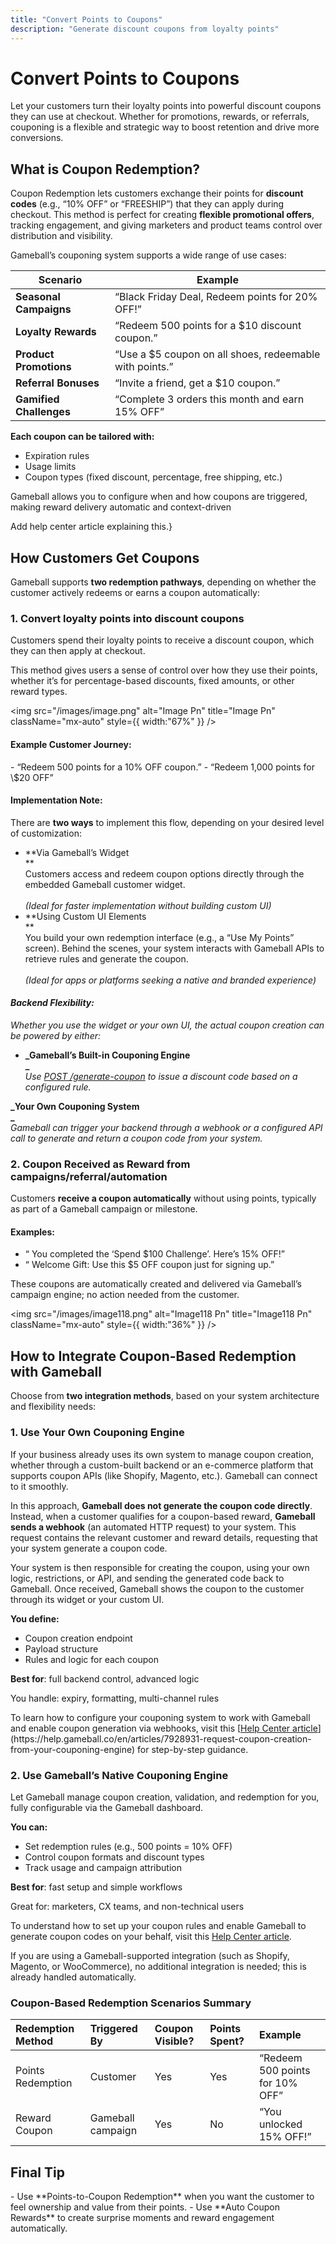```yaml
---
title: "Convert Points to Coupons"
description: "Generate discount coupons from loyalty points"
---
```


# Convert Points to Coupons

Let your customers turn their loyalty points into powerful discount coupons they can use at checkout. Whether for promotions, rewards, or referrals, couponing is a flexible and strategic way to boost retention and drive more conversions.

## What is Coupon Redemption?

Coupon Redemption lets customers exchange their points for **discount codes** (e.g., “10% OFF” or “FREESHIP”) that they can apply during checkout. This method is perfect for creating **flexible promotional offers**, tracking engagement, and giving marketers and product teams control over distribution and visibility.

Gameball’s couponing system supports a wide range of use cases:

| **Scenario**            | **Example**                                              |
| ----------------------- | -------------------------------------------------------- |
| **Seasonal Campaigns**  | “Black Friday Deal, Redeem points for 20% OFF!”          |
| **Loyalty Rewards**     | “Redeem 500 points for a \$10 discount coupon.”          |
| **Product Promotions**  | “Use a \$5 coupon on all shoes, redeemable with points.” |
| **Referral Bonuses**    | “Invite a friend, get a \$10 coupon.”                    |
| **Gamified Challenges** | “Complete 3 orders this month and earn 15% OFF”          |

**Each coupon can be tailored with:**

- Expiration rules
- Usage limits
- Coupon types (fixed discount, percentage, free shipping, etc.)

Gameball allows you to configure when and how coupons are triggered, making reward delivery automatic and context-driven

<Frame>
  Add help center article explaining this.}
</Frame>

## How Customers Get Coupons

Gameball supports **two redemption pathways**, depending on whether the customer actively redeems or earns a coupon automatically:

### **1. Convert loyalty points into discount coupons**

Customers spend their loyalty points to receive a discount coupon, which they can then apply at checkout.

This method gives users a sense of control over how they use their points, whether it’s for percentage-based discounts, fixed amounts, or other reward types.

<img
  src="/images/image.png"
  alt="Image Pn"
  title="Image Pn"
  className="mx-auto"
  style={{ width:"67%" }}
/>

#### **Example Customer Journey:**

<Steps>
  <Step title="The user is presented with available redemption options, like:">
    - “Redeem 500 points for a 10% OFF coupon.”
    - “Redeem 1,000 points for \$20 OFF”
  </Step>
  <Step title="The user selects a desired option.">
    
  </Step>
  <Step title="A coupon code is generated and shown to the user.">
    
  </Step>
  <Step title="The user pastes this code into the coupon input field at checkout to receive the discount.">
    
  </Step>
</Steps>

#### **Implementation Note:**

There are **two ways** to implement this flow, depending on your desired level of customization:

- **Via Gameball’s Widget\
  **\
   Customers access and redeem coupon options directly through the embedded Gameball customer widget.\
  \
   _(Ideal for faster implementation without building custom UI)_
- **Using Custom UI Elements\
  **\
   You build your own redemption interface (e.g., a “Use My Points” screen). Behind the scenes, your system interacts with Gameball APIs to retrieve rules and generate the coupon.\
  \
   _(Ideal for apps or platforms seeking a native and branded experience)_

#### **_Backend Flexibility:_**

_Whether you use the widget or your own UI, the actual coupon creation can be powered by either:_

- **_Gameball’s Built-in Couponing Engine\
  _**_\
   Use _[_POST /generate-coupon_](https://gameball.mintlify.app/api-reference/coupons/generate-coupon)_ to issue a discount code based on a configured rule._

**_Your Own Couponing System\
_**_\
 Gameball can trigger your backend through a webhook or a configured API call to generate and return a coupon code from your system._

### **2. Coupon Received as Reward from campaigns/referral/automation**

Customers **receive a coupon automatically** without using points, typically as part of a Gameball campaign or milestone.

#### **Examples:**

- “ You completed the ‘Spend \$100 Challenge’. Here’s 15% OFF!”
- “ Welcome Gift: Use this \$5 OFF coupon just for signing up.”

These coupons are automatically created and delivered via Gameball’s campaign engine; no action needed from the customer.

<img
  src="/images/image118.png"
  alt="Image118 Pn"
  title="Image118 Pn"
  className="mx-auto"
  style={{ width:"36%" }}
/>

## **How to Integrate Coupon-Based Redemption with Gameball**

Choose from **two integration methods**, based on your system architecture and flexibility needs:

### **1. Use Your Own Couponing Engine**

If your business already uses its own system to manage coupon creation, whether through a custom-built backend or an e-commerce platform that supports coupon APIs (like Shopify, Magento, etc.). Gameball can connect to it smoothly.

In this approach, **Gameball does not generate the coupon code directly**. Instead, when a customer qualifies for a coupon-based reward, **Gameball sends a webhook** (an automated HTTP request) to your system. This request contains the relevant customer and reward details, requesting that your system generate a coupon code.

Your system is then responsible for creating the coupon, using your own logic, restrictions, or API, and sending the generated code back to Gameball. Once received, Gameball shows the coupon to the customer through its widget or your custom UI.

**You define:**

- Coupon creation endpoint
- Payload structure
- Rules and logic for each coupon

 **Best for**: full backend control, advanced logic

You handle: expiry, formatting, multi-channel rules

<Note>
  To learn how to configure your couponing system to work with Gameball and enable coupon generation via webhooks, visit this [<u>Help Center article</u>](https://help.gameball.co/en/articles/7928931-request-coupon-creation-from-your-couponing-engine) for step-by-step guidance.
</Note>

### **2. Use Gameball’s Native Couponing Engine**

Let Gameball manage coupon creation, validation, and redemption for you,  fully configurable via the Gameball dashboard.

**You can:**

- Set redemption rules (e.g., 500 points = 10% OFF)
- Control coupon formats and discount types
- Track usage and campaign attribution

 **Best for**: fast setup and simple workflows

Great for: marketers, CX teams, and non-technical users

To understand how to set up your coupon rules and enable Gameball to generate coupon codes on your behalf, visit this [<u>Help Center article</u>](https://help.gameball.co/en/articles/10128466-introduction-to-gameball-s-coupon-engine).

<Note>
  If you are using a Gameball-supported integration (such as Shopify, Magento, or WooCommerce), no additional integration is needed; this is already handled automatically.
</Note>

### **Coupon-Based Redemption Scenarios Summary**

| **Redemption Method** | **Triggered By**  | **Coupon Visible?** | **Points Spent?** | **Example**                     |
| :-------------------- | :---------------- | :------------------ | :---------------- | :------------------------------ |
| Points Redemption     | Customer          | Yes                 | Yes               | “Redeem 500 points for 10% OFF” |
| Reward Coupon         | Gameball campaign | Yes                 | No                | “You unlocked 15% OFF!”         |

## Final Tip

<Tip>
  - Use **Points-to-Coupon Redemption** when you want the customer to feel ownership and value from their points.
  - Use **Auto Coupon Rewards** to create surprise moments and reward engagement automatically.
</Tip>

